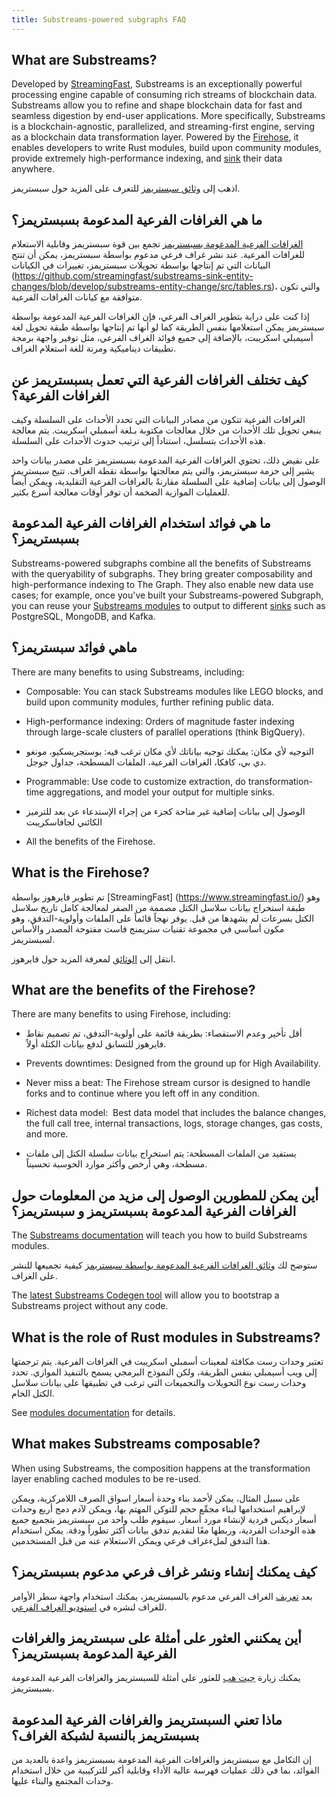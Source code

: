 ```yaml
---
title: Substreams-powered subgraphs FAQ
---
```


## What are Substreams?

Developed by [StreamingFast](https://www.streamingfast.io/), Substreams is an exceptionally powerful processing engine capable of consuming rich streams of blockchain data. Substreams allow you to refine and shape blockchain data for fast and seamless digestion by end-user applications. More specifically, Substreams is a blockchain-agnostic, parallelized, and streaming-first engine, serving as a blockchain data transformation layer. Powered by the [Firehose](https://firehose.streamingfast.io/), it ​​enables developers to write Rust modules, build upon community modules, provide extremely high-performance indexing, and [sink](https://substreams.streamingfast.io/reference-and-specs/manifests#sink) their data anywhere.

اذهب إلى [وثائق سبستريمز](/substreams/) للتعرف على المزيد حول سبستريمز.

## ما هي الغرافات الفرعية المدعومة بسبستريمز؟

[الغرافات الفرعية المدعومة بسبستريمز](/cookbook/substreams-powered-subgraphs/) تجمع بين قوة سبستريمز وقابلية الاستعلام للغرافات الفرعية. عند نشر غراف فرعي مدعوم بواسطة سبستريمز، يمكن أن تنتج البيانات التي تم إنتاجها بواسطة تحويلات سبستريمز، تغييرات في الكيانات (https://github.com/streamingfast/substreams-sink-entity-changes/blob/develop/substreams-entity-change/src/tables.rs)، والتي تكون متوافقة مع كيانات الغرافات الفرعية.

إذا كنت على دراية بتطوير الغراف الفرعي، فإن الغرافات الفرعية المدعومة بواسطة سبستريمز يمكن استعلامها بنفس الطريقة كما لو أنها تم إنتاجها بواسطة طبقة تحويل لغة أسيمبلي اسكريبت، بالإضافة إلى جميع فوائد الغراف الفرعي، مثل توفير واجهة برمجة تطبيقات ديناميكية ومرنة للغة استعلام الغراف.

## كيف تختلف الغرافات الفرعية التي تعمل بسبستريمز عن الغرافات الفرعية؟

الغرافات الفرعية تتكون من مصادر البيانات التي تحدد الأحداث على السلسلة وكيف ينبغي تحويل تلك الأحداث من خلال معالجات مكتوبة بـلغة أسمبلي اسكريبت. يتم معالجة هذه الأحداث بتسلسل، استناداً إلى ترتيب حدوث الأحداث على السلسلة.

على نقيض ذلك، تحتوي الغرافات الفرعية المدعومة بسبستريمز على مصدر بيانات واحد يشير إلى حزمة سبستريمز، والتي يتم معالجتها بواسطة نقطة الغراف. تتيح سبستريمز الوصول إلى بيانات إضافية على السلسلة مقارنةً بالغرافات الفرعية التقليدية، ويمكن أيضاً للعمليات الموازية الضخمة أن توفر أوقات معالجة أسرع بكثير.

## ما هي فوائد استخدام الغرافات الفرعية المدعومة بسبستريمز؟

Substreams-powered subgraphs combine all the benefits of Substreams with the queryability of subgraphs. They bring greater composability and high-performance indexing to The Graph. They also enable new data use cases; for example, once you've built your Substreams-powered Subgraph, you can reuse your [Substreams modules](https://substreams.streamingfast.io/documentation/develop/manifest-modules) to output to different [sinks](https://substreams.streamingfast.io/reference-and-specs/manifests#sink) such as PostgreSQL, MongoDB, and Kafka.

## ماهي فوائد سبستريمز؟

There are many benefits to using Substreams, including:

- Composable: You can stack Substreams modules like LEGO blocks, and build upon community modules, further refining public data.

- High-performance indexing: Orders of magnitude faster indexing through large-scale clusters of parallel operations (think BigQuery).

- التوجيه لأي مكان: يمكنك توجيه بياناتك لأي مكان ترغب فيه: بوستجريسكيو، مونغو دي بي، كافكا، الغرافات الفرعية، الملفات المسطحة، جداول جوجل.

- Programmable: Use code to customize extraction, do transformation-time aggregations, and model your output for multiple sinks.

- الوصول إلى بيانات إضافية غير متاحة كجزء من إجراء الإستدعاء عن بعد للترميز الكائني لجافاسكريبت

- All the benefits of the Firehose.

## What is the Firehose?

تم تطوير فايرهوز بواسطة [StreamingFast] (https://www.streamingfast.io/) وهو طبقة استخراج بيانات سلاسل الكتل مصممة من الصفر لمعالجة كامل تاريخ سلاسل الكتل بسرعات لم يشهدها من قبل. يوفر نهجاً قائماً على الملفات وأولوية-التدفق، وهو مكون أساسي في مجموعة تقنيات ستريمنج فاست مفتوحة المصدر والأساس لسبستريمز.

انتقل إلى [الوثائق](https://firehose.streamingfast.io/) لمعرفة المزيد حول فايرهوز.

## What are the benefits of the Firehose?

There are many benefits to using Firehose, including:

- أقل تأخير وعدم الاستقصاء: بطريقة قائمة على أولوية-التدفق، تم تصميم نقاط فايرهوز للتسابق لدفع بيانات الكتلة أولاً.

- Prevents downtimes: Designed from the ground up for High Availability.

- Never miss a beat: The Firehose stream cursor is designed to handle forks and to continue where you left off in any condition.

- Richest data model:  Best data model that includes the balance changes, the full call tree, internal transactions, logs, storage changes, gas costs, and more.

- يستفيد من الملفات المسطحة: يتم استخراج بيانات سلسلة الكتل إلى ملفات مسطحة، وهي أرخص وأكثر موارد الحوسبة تحسيناً.

## أين يمكن للمطورين الوصول إلى مزيد من المعلومات حول الغرافات الفرعية المدعومة بسبستريمز و سبستريمز؟

The [Substreams documentation](/substreams/) will teach you how to build Substreams modules.

ستوضح لك [وثائق الغرافات الفرعية المدعومة بواسطة سبستريمز](/cookbook/substreams-powered-subgraphs/) كيفية تجميعها للنشر على الغراف.

The [latest Substreams Codegen tool](https://streamingfastio.medium.com/substreams-codegen-no-code-tool-to-bootstrap-your-project-a11efe0378c6) will allow you to bootstrap a Substreams project without any code.

## What is the role of Rust modules in Substreams?

تعتبر وحدات رست مكافئة لمعينات أسمبلي اسكريبت في الغرافات الفرعية. يتم ترجمتها إلى ويب أسيمبلي بنفس الطريقة، ولكن النموذج البرمجي يسمح بالتنفيذ الموازي. تحدد وحدات رست نوع التحويلات والتجميعات التي ترغب في تطبيقها على بيانات سلاسل الكتل الخام.

See [modules documentation](https://substreams.streamingfast.io/documentation/develop/manifest-modules) for details.

## What makes Substreams composable?

When using Substreams, the composition happens at the transformation layer enabling cached modules to be re-used.

على سبيل المثال، يمكن لأحمد بناء وحدة أسعار اسواق الصرف اللامركزية، ويمكن لإبراهيم استخدامها لبناء مجمِّع حجم للتوكن المهتم بها، ويمكن لآدم دمج أربع وحدات أسعار ديكس فردية لإنشاء مورد أسعار. سيقوم طلب واحد من سبستريمز بتجميع جميع هذه الوحدات الفردية، وربطها معًا لتقديم تدفق بيانات أكثر تطوراً ودقة. يمكن استخدام هذا التدفق لملءغراف فرعي ويمكن الاستعلام عنه من قبل المستخدمين.

## كيف يمكنك إنشاء ونشر غراف فرعي مدعوم بسبستريمز؟

بعد [تعريف](/cookbook/substreams-powered-subgraphs/) الغراف الفرعي مدعوم بالسبستريمز، يمكنك استخدام واجهة سطر الأوامر للغراف لنشره في [استوديو الغراف الفرعي](https://thegraph.com/studio/).

## أين يمكنني العثور على أمثلة على سبستريمز والغرافات الفرعية المدعومة بسبستريمز؟

يمكنك زيارة [جيت هب](https://github.com/pinax-network/awesome-substreams) للعثور على أمثلة للسبستريمز والغرافات الفرعية المدعومة بسبستريمز.

## ماذا تعني السبستريمز والغرافات الفرعية المدعومة بسبستريمز بالنسبة لشبكة الغراف؟

إن التكامل مع سبستريمز والغرافات الفرعية المدعومة بسبستريمز واعدة بالعديد من الفوائد، بما في ذلك عمليات فهرسة عالية الأداء وقابلية أكبر للتركيبية من خلال استخدام وحدات المجتمع والبناء عليها.
